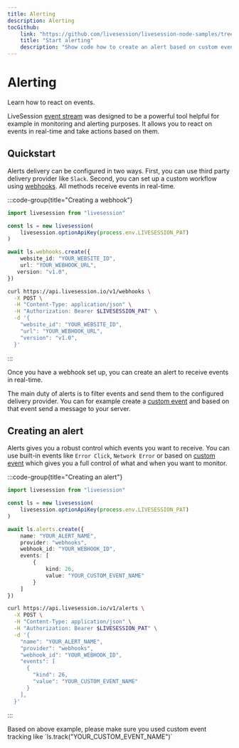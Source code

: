 ```yaml
---
title: Alerting
description: Alerting
tocGithub: 
    link: "https://github.com/livesession/livesession-node-samples/tree/master/alerting"
    title: "Start alerting"
    description: "Show code how to create an alert based on custom event."
---
```


# Alerting
<Subtitle>
    Learn how to react on events.
</Subtitle>

LiveSession [event stream](https://livesession.io/features) was designed to be a powerful tool helpful for example in monitoring and alerting purposes.
It allows you to react on events in real-time and take actions based on them.

## Quickstart
Alerts delivery can be configured in two ways. First, you can use third party delivery provider like `Slack`.
Second, you can set up a custom workflow using [webhooks](https://en.wikipedia.org/wiki/Webhook). All methods receive events in real-time.

:::code-group{title="Creating a webhook"}
```ts sdk
import livesession from "livesession"

const ls = new livesession(
    livesession.optionApiKey(process.env.LIVESESSION_PAT)
)

await ls.webhooks.create({
    website_id: "YOUR_WEBSITE_ID",
    url: "YOUR_WEBHOOK_URL",
   version: "v1.0",
})
```

```sh curl
curl https://api.livesession.io/v1/webhooks \
  -X POST \
  -H "Content-Type: application/json" \
  -H "Authorization: Bearer $LIVESESSION_PAT" \
  -d '{
    "website_id": "YOUR_WEBSITE_ID",
    "url": "YOUR_WEBHOOK_URL",
    "version": "v1.0",
  }'
```
:::

Once you have a webhook set up, you can create an alert to receive events in real-time.

The main duty of alerts is to filter events and send them to the configured delivery provider.
You can for example create a [custom event](https://help.livesession.io/en/articles/8496404-custom-events) and based on that event send a message to your server.

## Creating an alert
Alerts gives you a robust control which events you want to receive.
You can use built-in events like `Error Click`, `Network Error` or based on [custom event](https://help.livesession.io/en/articles/8496404-custom-events) which gives you a full control of
what and when you want to monitor.

:::code-group{title="Creating an alert"}
```ts sdk
import livesession from "livesession"

const ls = new livesession(
    livesession.optionApiKey(process.env.LIVESESSION_PAT)
)

await ls.alerts.create({
    name: "YOUR_ALERT_NAME",
    provider: "webhooks",
    webhook_id: "YOUR_WEBHOOK_ID",
    events: [
        {
            kind: 26,
            value: "YOUR_CUSTOM_EVENT_NAME"
        }
    ]
})
```

```sh curl
curl https://api.livesession.io/v1/alerts \
  -X POST \
  -H "Content-Type: application/json" \
  -H "Authorization: Bearer $LIVESESSION_PAT" \
  -d '{
    "name": "YOUR_ALERT_NAME",
    "provider": "webhooks",
    "webhook_id": "YOUR_WEBHOOK_ID",
    "events": [
      {
        "kind": 26,
        "value": "YOUR_CUSTOM_EVENT_NAME"
      }
    ],
  }'
```
:::

<Callout>
    Based on above example, please make sure you used custom event tracking like
    `ls.track("YOUR_CUSTOM_EVENT_NAME")`
</Callout>
